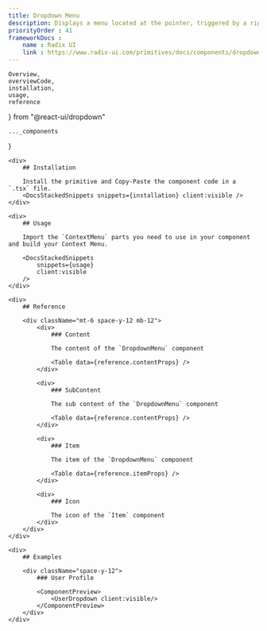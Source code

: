 ```yaml
---
title: Dropdown Menu
description: Displays a menu located at the pointer, triggered by a right-click or a long-press.
priorityOrder : 41
frameworkDocs : 
    name : Radix UI
    link : https://www.radix-ui.com/primitives/docs/components/dropdown-menu#api-reference
---
```


    Overview,
    overviewCode,
    installation,
    usage,
    reference
} from "@react-ui/dropdown"

    ..._components
}

<div className="space-y-20">
    <PreviewBlock
        codeBlocks={overviewCode}
    >
        <Overview client:visible/>
    </PreviewBlock>

    <div>
        ## Installation

        Install the primitive and Copy-Paste the component code in a `.tsx` file.
        <DocsStackedSnippets snippets={installation} client:visible />
    </div>

    <div>
        ## Usage

        Import the `ContextMenu` parts you need to use in your component and build your Context Menu.

        <DocsStackedSnippets
            snippets={usage}
            client:visible
        />
    </div>

    <div>
        ## Reference

        <div className="mt-6 space-y-12 mb-12"> 
            <div>
                ### Content 

                The content of the `DropdownMenu` component

                <Table data={reference.contentProps} />
            </div>

            <div>
                ### SubContent 

                The sub content of the `DropdownMenu` component

                <Table data={reference.contentProps} />
            </div>

            <div>
                ### Item

                The item of the `DropdownMenu` component

                <Table data={reference.itemProps} />
            </div>

            <div>
                ### Icon 

                The icon of the `Item` component
            </div>
        </div>
    </div>

    <div>
        ## Examples

        <div className="space-y-12">
            ### User Profile

            <ComponentPreview>
                <UserDropdown client:visible/>
            </ComponentPreview>
        </div>
    </div>
</div>